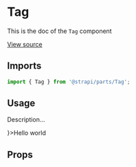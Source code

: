 <!--- Tag.stories.mdx --->


<Meta
  title="Design System/Molecules/Tag"
  component={Tag}
/>

# Tag

This is the doc of the `Tag` component

[View source](https://github.com/strapi/parts/tree/develop/packages/strapi-parts/src/Tag)

## Imports

```js
import { Tag } from '@strapi/parts/Tag';
```

## Usage

Description...

<Canvas>
  <Story name="base">
    <Tag icon={<HelpIcon aria-hidden={true} />}>Hello world</Tag>
  </Story>
</Canvas>


## Props

<ArgsTable of={Tag} />

